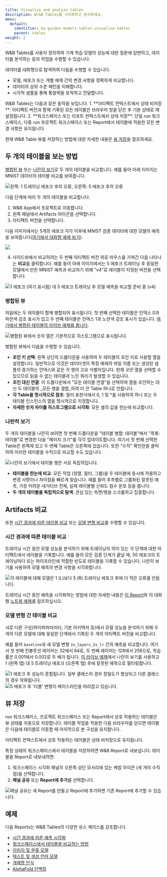 ---
title: Visualize and analyze tables
description: W\&B Tables를 시각화하고 분석하세요.
menu:
  default:
    identifier: ko-guides-models-tables-visualize-tables
    parent: tables
weight: 2
---

W&B Tables를 사용자 정의하여 기계 학습 모델의 성능에 대한 질문에 답변하고, 데이터를 분석하는 등의 작업을 수행할 수 있습니다.

데이터를 대화형으로 탐색하여 다음을 수행할 수 있습니다.

* 모델, 에포크 또는 개별 예제 간의 변경 사항을 정확하게 비교합니다.
* 데이터의 상위 수준 패턴을 이해합니다.
* 시각적 샘플을 통해 통찰력을 포착하고 전달합니다.

<Note>
W&B Tables는 다음과 같은 동작을 보입니다.
1. **아티팩트 컨텍스트에서 상태 비저장**: 아티팩트 버전과 함께 기록된 모든 테이블은 브라우저 창을 닫은 후 기본 상태로 재설정됩니다.
2. **워크스페이스 또는 리포트 컨텍스트에서 상태 저장**: 단일 run 워크스페이스, 다중 run 프로젝트 워크스페이스 또는 Report에서 테이블에 적용한 모든 변경 사항은 유지됩니다.

현재 W&B Table 뷰를 저장하는 방법에 대한 자세한 내용은 [뷰 저장](#save-your-view)을 참조하세요.
</Note>

## 두 개의 테이블을 보는 방법
[병합된 뷰](#merged-view) 또는 [나란히 보기](#side-by-side-view)로 두 개의 테이블을 비교합니다. 예를 들어 아래 이미지는 MNIST 데이터의 테이블 비교를 보여줍니다.

<Frame>
    <img src="/images/data_vis/table_comparison.png" alt="왼쪽: 1 트레이닝 에포크 후의 오류, 오른쪽: 5 에포크 후의 오류" max-width="90%"  />
</Frame>

다음 단계에 따라 두 개의 테이블을 비교합니다.

1. W&B App에서 프로젝트로 이동합니다.
2. 왼쪽 패널에서 Artifacts 아이콘을 선택합니다.
3. 아티팩트 버전을 선택합니다.

다음 이미지에서는 5개의 에포크 각각 이후에 MNIST 검증 데이터에 대한 모델의 예측을 보여줍니다([여기에서 대화형 예제 보기](https://wandb.ai/stacey/mnist-viz/artifacts/predictions/baseline/d888bc05719667811b23/files/predictions.table.json)).

<Frame>
    <img src="/images/data_vis/preds_mnist.png" max-width="90%"  />
</Frame>

4. 사이드바에서 비교하려는 두 번째 아티팩트 버전 위로 마우스를 가져간 다음 나타나는 **비교**를 클릭합니다. 예를 들어 아래 이미지에서는 5 에포크 트레이닝 후 동일한 모델에서 만든 MNIST 예측과 비교하기 위해 "v4"로 레이블이 지정된 버전을 선택합니다.

<Frame>
    <img src="/images/data_vis/preds_2.png" alt="1 에포크 (여기 표시됨) 대 5 에포크 트레이닝 후 모델 예측을 비교할 준비 중 (v4)" max-width="90%"  />
</Frame>

### 병합된 뷰

처음에는 두 테이블이 함께 병합되어 표시됩니다. 첫 번째 선택한 테이블은 인덱스 0과 파란색 강조 표시가 있고 두 번째 테이블은 인덱스 1과 노란색 강조 표시가 있습니다. [여기에서 병합된 테이블의 라이브 예제를 봅니다](https://wandb.ai/stacey/mnist-viz/artifacts/predictions/baseline/d888bc05719667811b23/files/predictions.table.json#7dd0cd845c0edb469dec).

<Frame>
    <img src="/images/data_vis/merged_view.png" alt="병합된 뷰에서 숫자 열은 기본적으로 히스토그램으로 표시됩니다." max-width="90%"  />
</Frame>

병합된 뷰에서 다음을 수행할 수 있습니다.

* **조인 키 선택**: 왼쪽 상단의 드롭다운을 사용하여 두 테이블의 조인 키로 사용할 열을 설정합니다. 일반적으로 이것은 데이터셋의 특정 예제의 파일 이름 또는 생성된 샘플의 증가하는 인덱스와 같은 각 행의 고유 식별자입니다. 현재 _모든_ 열을 선택할 수 있으므로 읽을 수 없는 테이블과 느린 쿼리가 발생할 수 있습니다.
* **조인 대신 연결**: 이 드롭다운에서 "모든 테이블 연결"을 선택하여 열을 조인하는 대신 두 테이블의 _모든 행을 결합_하여 더 큰 Table 하나로 만듭니다.
* **각 Table을 명시적으로 참조**: 필터 표현식에서 0, 1 및 *를 사용하여 하나 또는 두 테이블 인스턴스의 열을 명시적으로 지정합니다.
* **자세한 숫자 차이를 히스토그램으로 시각화**: 모든 셀의 값을 한눈에 비교합니다.

### 나란히 보기

두 개의 테이블을 나란히 보려면 첫 번째 드롭다운을 "테이블 병합: 테이블"에서 "목록: 테이블"로 변경한 다음 "페이지 크기"를 각각 업데이트합니다. 여기서 첫 번째 선택한 Table은 왼쪽에 있고 두 번째 Table은 오른쪽에 있습니다. 또한 "수직" 확인란을 클릭하여 이러한 테이블을 수직으로 비교할 수도 있습니다.

<Frame>
    <img src="/images/data_vis/side_by_side.png" alt="나란히 보기에서 테이블 행은 서로 독립적입니다." max-width="90%"  />
</Frame>

* **테이블을 한눈에 비교**: 모든 작업 (정렬, 필터, 그룹)을 두 테이블에 동시에 적용하고 변경 사항이나 차이점을 빠르게 찾습니다. 예를 들어 추측별로 그룹화된 잘못된 예측, 가장 어려운 네거티브 전체, 실제 레이블별 신뢰도 점수 분포 등을 봅니다.
* **두 개의 테이블을 독립적으로 탐색**: 관심 있는 측면/행을 스크롤하고 집중합니다.

## Artifacts 비교
또한 [시간 경과에 따른 테이블 비교](#compare-tables-across-time) 또는 [모델 변형 비교](#compare-tables-across-model-variants)를 수행할 수 있습니다.

### 시간 경과에 따른 테이블 비교
트레이닝 시간 동안 모델 성능을 분석하기 위해 트레이닝의 의미 있는 각 단계에 대한 아티팩트에서 테이블을 기록합니다. 예를 들어 모든 검증 단계가 끝날 때, 50 에포크의 트레이닝마다 또는 파이프라인에 적합한 빈도로 테이블을 기록할 수 있습니다. 나란히 보기를 사용하여 모델 예측의 변경 사항을 시각화합니다.

<Frame>
    <img src="/images/data_vis/compare_across_time.png" alt="각 레이블에 대해 모델은 1 (L)보다 5 (R) 트레이닝 에포크 후에 더 적은 오류를 만듭니다." max-width="90%"  />
</Frame>

트레이닝 시간 동안 예측을 시각화하는 방법에 대한 자세한 내용은 [이 Report](https://wandb.ai/stacey/mnist-viz/reports/Visualize-Predictions-over-Time--Vmlldzo1OTQxMTk)와 이 대화형 [노트북 예제](https://colab.research.google.com/github/wandb/examples/blob/master/colabs/datasets-predictions/W%26B_Tables_Quickstart.ipynb?_gl=1*kf20ui*_gcl_au*OTI3ODM1OTcyLjE3MzE0MzU1NjU.*_ga*ODEyMjQ4MjkyLjE3MzE0MzU1NjU.*_ga_JH1SJHJQXJ*MTczMTcwNTMwNS45LjEuMTczMTcwNTM5My4zMy4wLjA.*_ga_GMYDGNGKDT*MTczMTcwNTMwNS44LjEuMTczMTcwNTM5My4wLjAuMA..)를 참조하십시오.

### 모델 변형 간 테이블 비교

서로 다른 구성(하이퍼파라미터, 기본 아키텍처 등)에서 모델 성능을 분석하기 위해 두 개의 다른 모델에 대해 동일한 단계에서 기록된 두 개의 아티팩트 버전을 비교합니다.

예를 들어 `baseline`과 새 모델 변형 `2x_layers_2x_lr` 간의 예측을 비교합니다. 여기서 첫 번째 컨볼루션 레이어는 32에서 64로, 두 번째 레이어는 128에서 256으로, 학습률은 0.001에서 0.002로 두 배가 됩니다. [이 라이브 예제](https://wandb.ai/stacey/mnist-viz/artifacts/predictions/baseline/d888bc05719667811b23/files/predictions.table.json#2bb3b1d40aa777496b5d$2x_layers_2x_lr)에서 나란히 보기를 사용하고 1 (왼쪽 탭) 대 5 트레이닝 에포크 (오른쪽 탭) 후에 잘못된 예측으로 필터링합니다.

<Tabs>
<Tab title="1 트레이닝 에포크">
<Frame>
    <img src="/images/data_vis/compare_across_variants.png" alt="1 에포크 후 성능이 혼합됩니다. 일부 클래스의 경우 정밀도가 향상되고 다른 클래스의 경우 악화됩니다."  />
</Frame>
</Tab>
<Tab title="5 트레이닝 에포크">
<Frame>
    <img src="/images/data_vis/compare_across_variants_after_5_epochs.png" alt="5 에포크 후 '더블' 변형이 베이스라인을 따라잡고 있습니다."  />
</Frame>
</Tab>
</Tabs>

## 뷰 저장

run 워크스페이스, 프로젝트 워크스페이스 또는 Report에서 상호 작용하는 테이블은 뷰 상태를 자동으로 저장합니다. 테이블 작업을 적용한 다음 브라우저를 닫으면 테이블은 다음에 테이블로 이동할 때 마지막으로 본 구성을 유지합니다.

<Note>
아티팩트 컨텍스트에서 상호 작용하는 테이블은 상태 비저장으로 유지됩니다.
</Note>

특정 상태의 워크스페이스에서 테이블을 저장하려면 W&B Report로 내보냅니다. 테이블을 Report로 내보내려면:
1. 워크스페이스 시각화 패널의 오른쪽 상단 모서리에 있는 케밥 아이콘 (세 개의 수직 점)을 선택합니다.
2. **패널 공유** 또는 **Report에 추가**를 선택합니다.

<Frame>
    <img src="/images/data_vis/share_your_view.png" alt="패널 공유는 새 Report를 만들고 Report에 추가하면 기존 Report에 추가할 수 있습니다." max-width="90%"  />
</Frame>

## 예제

다음 Reports는 W&B Tables의 다양한 유스 케이스를 강조합니다.

* [시간 경과에 따른 예측 시각화](https://wandb.ai/stacey/mnist-viz/reports/Visualize-Predictions-over-Time--Vmlldzo1OTQxMTk)
* [워크스페이스에서 테이블을 비교하는 방법](https://wandb.ai/stacey/xtable/reports/How-to-Compare-Tables-in-Workspaces--Vmlldzo4MTc0MTA)
* [이미지 및 분류 모델](https://wandb.ai/stacey/mendeleev/reports/Tables-Tutorial-Visualize-Data-for-Image-Classification--VmlldzozNjE3NjA)
* [텍스트 및 생성 언어 모델](https://wandb.ai/stacey/nlg/reports/Tables-Tutorial-Visualize-Text-Data-Predictions---Vmlldzo1NzcwNzY)
* [개체명 인식](https://wandb.ai/stacey/ner_spacy/reports/Named-Entity-Recognition--Vmlldzo3MDE3NzQ)
* [AlphaFold 단백질](https://wandb.ai/wandb/examples/reports/AlphaFold-ed-Proteins-in-W-B-Tables--Vmlldzo4ODc0MDc)
